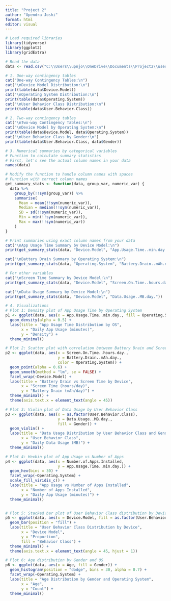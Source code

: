 ```yaml
---
title: "Project 2"
author: "Upendra Joshi"
format: html
editor: visual
---
```




```r


# Load required libraries
library(tidyverse)
library(ggplot2)
library(gridExtra)

# Read the data
data <- read.csv("C:\\Users\\upnjo\\OneDrive\\Documents\\Project2\\user_behavior_dataset.csv")

# 1. One-way contingency tables
cat("One-way Contingency Tables:\n")
cat("\nDevice Model Distribution:\n")
print(table(data$Device.Model))
cat("\nOperating System Distribution:\n")
print(table(data$Operating.System))
cat("\nUser Behavior Class Distribution:\n")
print(table(data$User.Behavior.Class))

# 2. Two-way contingency tables
cat("\nTwo-way Contingency Tables:\n")
cat("\nDevice Model by Operating System:\n")
print(table(data$Device.Model, data$Operating.System))
cat("\nUser Behavior Class by Gender:\n")
print(table(data$User.Behavior.Class, data$Gender))

# 3. Numerical summaries by categorical variables
# Function to calculate summary statistics
# First, let's see the actual column names in your data
names(data)

# Modify the function to handle column names with spaces
# Function with correct column names
get_summary_stats <- function(data, group_var, numeric_var) {
  data %>%
    group_by(!!sym(group_var)) %>%
    summarise(
      Mean = mean(!!sym(numeric_var)),
      Median = median(!!sym(numeric_var)),
      SD = sd(!!sym(numeric_var)),
      Min = min(!!sym(numeric_var)),
      Max = max(!!sym(numeric_var))
    )
}

# Print summaries using exact column names from your data
cat("\nApp Usage Time Summary by Device Model:\n")
print(get_summary_stats(data, "Device.Model", "App.Usage.Time..min.day."))

cat("\nBattery Drain Summary by Operating System:\n")
print(get_summary_stats(data, "Operating.System", "Battery.Drain..mAh.day."))

# For other variables
cat("\nScreen Time Summary by Device Model:\n")
print(get_summary_stats(data, "Device.Model", "Screen.On.Time..hours.day."))

cat("\nData Usage Summary by Device Model:\n")
print(get_summary_stats(data, "Device.Model", "Data.Usage..MB.day."))

# 4. Visualizations
# Plot 1: Density plot of App Usage Time by Operating System
p1 <- ggplot(data, aes(x = App.Usage.Time..min.day., fill = Operating.System)) +
  geom_density(alpha = 0.5) +
  labs(title = "App Usage Time Distribution by OS",
       x = "Daily App Usage (minutes)",
       y = "Density") +
  theme_minimal()

# Plot 2: Scatter plot with correlation between Battery Drain and Screen Time
p2 <- ggplot(data, aes(x = Screen.On.Time..hours.day., 
                       y = Battery.Drain..mAh.day., 
                       color = Operating.System)) +
  geom_point(alpha = 0.6) +
  geom_smooth(method = "lm", se = FALSE) +
  facet_wrap(~Device.Model) +
  labs(title = "Battery Drain vs Screen Time by Device",
       x = "Screen Time (hours/day)",
       y = "Battery Drain (mAh/day)") +
  theme_minimal() +
  theme(axis.text.x = element_text(angle = 45))

# Plot 3: Violin plot of Data Usage by User Behavior Class
p3 <- ggplot(data, aes(x = as.factor(User.Behavior.Class), 
                       y = Data.Usage..MB.day., 
                       fill = Gender)) +
  geom_violin() +
  labs(title = "Data Usage Distribution by User Behavior Class and Gender",
       x = "User Behavior Class",
       y = "Daily Data Usage (MB)") +
  theme_minimal()

# Plot 4: Hexbin plot of App Usage vs Number of Apps
p4 <- ggplot(data, aes(x = Number.of.Apps.Installed, 
                       y = App.Usage.Time..min.day.)) +
  geom_hex(bins = 30) +
  facet_wrap(~Operating.System) +
  scale_fill_viridis_c() +
  labs(title = "App Usage vs Number of Apps Installed",
       x = "Number of Apps Installed",
       y = "Daily App Usage (minutes)") +
  theme_minimal()


# Plot 5: Stacked bar plot of User Behavior Class distribution by Device
p5 <- ggplot(data, aes(x = Device.Model, fill = as.factor(User.Behavior.Class))) +
  geom_bar(position = "fill") +
  labs(title = "User Behavior Class Distribution by Device",
       x = "Device Model",
       y = "Proportion",
       fill = "Behavior Class") +
  theme_minimal() +
  theme(axis.text.x = element_text(angle = 45, hjust = 1))

# Plot 6: Age distribution by Gender and OS
p6 <- ggplot(data, aes(x = Age, fill = Gender)) +
  geom_histogram(position = "dodge", bins = 30, alpha = 0.7) +
  facet_wrap(~Operating.System) +
  labs(title = "Age Distribution by Gender and Operating System",
       x = "Age",
       y = "Count") +
  theme_minimal()

```



